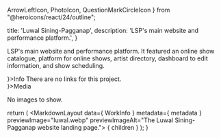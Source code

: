 
  ArrowLeftIcon,
  PhotoIcon,
  QuestionMarkCircleIcon
} from "@heroicons/react/24/outline";

  title: 'Luwal Sining-Pagganap',
  description: 'LSP\'s main website and performance platform.',
}


LSP's main website and performance platform. It featured an online show catalogue, platform for online shows, artist directory, dashboard to edit information, and show scheduling.

<section className="grid cols-1 @large:cols-3 gap-md mt-4xl">
  <section>
    <MSTitleBar clsssName="jc-center" icon={<QuestionMarkCircleIcon />}>Info</MSTitleBar>
    <Info data={ WorkInfo }>
      There are no links for this project.
    </Info>
  </section>
  <section  className="start-1 end-1 @large:start-2 @large:end-4">
    <MSTitleBar clsssName="jc-center" icon={<PhotoIcon />}>Media</MSTitleBar>
    <div className="w-full grid cols-1 gap-md mt-md">
      <div className="w-full h-full grid pi-center">
        <p className="subtitle">No images to show.</p>
      </div>
    </div>
  </section>
</section>

  return (
    <MarkdownLayout data={ WorkInfo } metadata={ metadata } previewImage="luwal.webp" previewImageAlt="The Luwal Sining-Pagganap website landing page.">
      { children }
    </MarkdownLayout>
  );
}